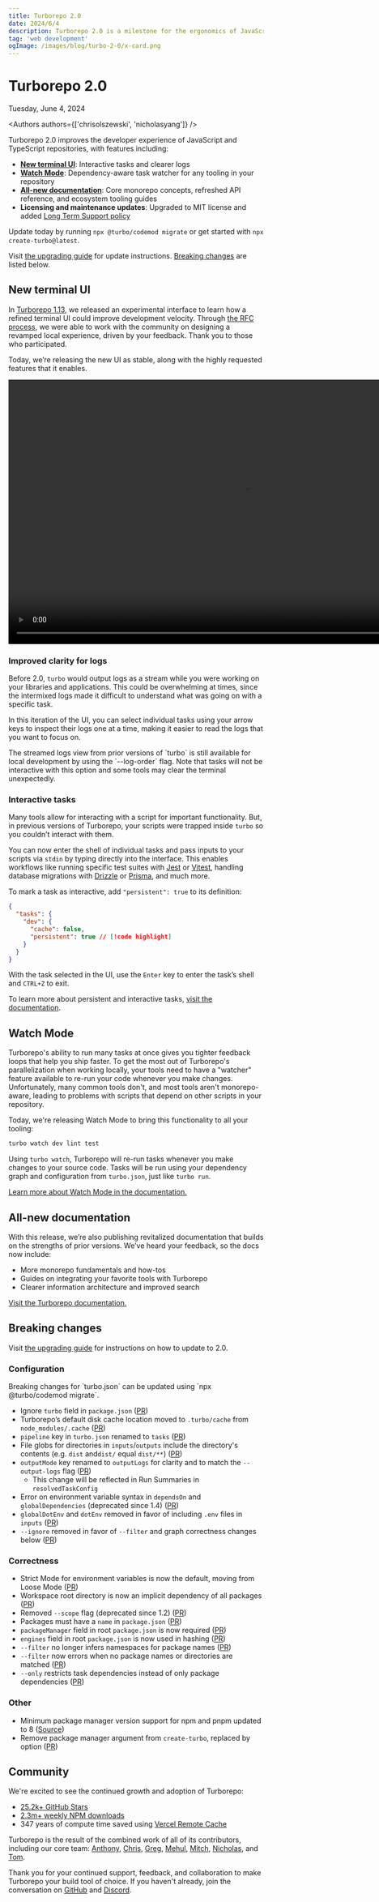 ```yaml
---
title: Turborepo 2.0
date: 2024/6/4
description: Turborepo 2.0 is a milestone for the ergonomics of JavaScript and TypeScript monorepos.
tag: 'web development'
ogImage: /images/blog/turbo-2-0/x-card.png
---
```


<h1 className="text-center">Turborepo 2.0</h1>


<Date>Tuesday, June 4, 2024</Date>

<Authors authors={['chrisolszewski', 'nicholasyang']} />

Turborepo 2.0 improves the developer experience of JavaScript and TypeScript repositories, with features including:

- [**New terminal UI**](#new-terminal-ui): Interactive tasks and clearer logs
- [**Watch Mode**](#watch-mode): Dependency-aware task watcher for any tooling in your repository
- [**All-new documentation**](#all-new-documentation): Core monorepo concepts, refreshed API reference, and ecosystem tooling guides
- **Licensing and maintenance updates**: Upgraded to MIT license and added [Long Term Support policy](/docs/support-policy#lts-policy)

Update today by running `npx @turbo/codemod migrate` or get started with `npx create-turbo@latest`.

Visit [the upgrading guide](/docs/crafting-your-repository/upgrading#upgrading-to-20) for update instructions. [Breaking changes](#breaking-changes) are listed below.

## New terminal UI

In [Turborepo 1.13](https://turbo.build/blog/turbo-1-13-0), we released an experimental interface to learn how a refined terminal UI could improve development velocity. Through [the RFC process](https://github.com/vercel/turbo/discussions/7802), we were able to work with the community on designing a revamped local experience, driven by your feedback. Thank you to those who participated.

Today, we’re releasing the new UI as stable, along with the highly requested features that it enables.

<Video
  src="/images/blog/turbo-2-0/interactive-ui.mp4"
  width="928"
  height="522"
  className="rounded"
/>

### Improved clarity for logs

Before 2.0, `turbo` would output logs as a stream while you were working on your libraries and applications. This could be overwhelming at times, since the intermixed logs made it difficult to understand what was going on with a specific task.

In this iteration of the UI, you can select individual tasks using your arrow keys to inspect their logs one at a time, making it easier to read the logs that you want to focus on.

<Callout type="good-to-know">
  The streamed logs view from prior versions of `turbo` is still available for
  local development by using the `--log-order` flag. Note that tasks will not be
  interactive with this option and some tools may clear the terminal
  unexpectedly.
</Callout>

### Interactive tasks

Many tools allow for interacting with a script for important functionality. But, in previous versions of Turborepo, your scripts were trapped inside `turbo` so you couldn’t interact with them.

You can now enter the shell of individual tasks and pass inputs to your scripts via `stdin` by typing directly into the interface. This enables workflows like running specific test suites with [Jest](https://jestjs.io) or [Vitest](https://vitest.dev/), handling database migrations with [Drizzle](https://orm.drizzle.team/) or [Prisma](https://www.prisma.io/), and much more.

To mark a task as interactive, add `"persistent": true` to its definition:

```json title="./turbo.json"
{
  "tasks": {
    "dev": {
      "cache": false,
      "persistent": true // [!code highlight]
    }
  }
}
```

With the task selected in the UI, use the `Enter` key to enter the task’s shell and `CTRL+Z` to exit.

To learn more about persistent and interactive tasks, [visit the documentation](/docs/reference/configuration#persistent).

## Watch Mode

Turborepo's ability to run many tasks at once gives you tighter feedback loops that help you ship faster. To get the most out of Turborepo's parallelization when working locally, your tools need to have a "watcher" feature available to re-run your code whenever you make changes. Unfortunately, many common tools don't, and most tools aren't monorepo-aware, leading to problems with scripts that depend on other scripts in your repository.

Today, we're releasing Watch Mode to bring this functionality to all your tooling:

```bash title="Terminal"
turbo watch dev lint test
```

Using `turbo watch`, Turborepo will re-run tasks whenever you make changes to your source code. Tasks will be run using your dependency graph and configuration from `turbo.json`, just like `turbo run`.

[Learn more about Watch Mode in the documentation.](/docs/crafting-your-repository/developing-applications#watch-mode)

## All-new documentation

With this release, we’re also publishing revitalized documentation that builds on the strengths of prior versions. We’ve heard your feedback, so the docs now include:

- More monorepo fundamentals and how-tos
- Guides on integrating your favorite tools with Turborepo
- Clearer information architecture and improved search

[Visit the Turborepo documentation.](/docs)

## Breaking changes

Visit [the upgrading guide](/docs/crafting-your-repository/upgrading#upgrading-to-20) for instructions on how to update to 2.0.

### Configuration

<Callout type="info">
  Breaking changes for `turbo.json` can be updated using `npx @turbo/codemod
  migrate`.
</Callout>

- Ignore `turbo` field in `package.json` ([PR](https://github.com/vercel/turbo/pull/8023))
- Turborepo’s default disk cache location moved to `.turbo/cache` from `node_modules/.cache` ([PR](https://github.com/vercel/turbo/pull/8126))
- `pipeline` key in `turbo.json` renamed to `tasks` ([PR](https://github.com/vercel/turbo/pull/8157))
- File globs for directories in `inputs`/`outputs` include the directory's contents (e.g. `dist` and`dist/` equal `dist/**`) ([PR](https://github.com/vercel/turbo/pull/8180))
- `outputMode` key renamed to `outputLogs` for clarity and to match the `--output-logs` flag ([PR](https://github.com/vercel/turbo/pull/8149))
  - This change will be reflected in Run Summaries in `resolvedTaskConfig`
- Error on environment variable syntax in `dependsOn` and `globalDependencies` (deprecated since 1.4) ([PR](https://github.com/vercel/turbo/pull/8026))
- `globalDotEnv` and `dotEnv` removed in favor of including `.env` files in `inputs` ([PR](https://github.com/vercel/turbo/pull/8181))
- `--ignore` removed in favor of `--filter` and graph correctness changes below ([PR](https://github.com/vercel/turbo/pull/8201))

### Correctness

- Strict Mode for environment variables is now the default, moving from Loose Mode ([PR](https://github.com/vercel/turbo/pull/8182))
- Workspace root directory is now an implicit dependency of all packages ([PR](https://github.com/vercel/turbo/pull/8202))
- Removed `--scope` flag (deprecated since 1.2) ([PR](https://github.com/vercel/turbo/pull/7970))
- Packages must have a `name` in `package.json` ([PR](https://github.com/vercel/turbo/pull/8152))
- `packageManager` field in root `package.json` is now required ([PR](https://github.com/vercel/turbo/pull/8017))
- `engines` field in root `package.json` is now used in hashing ([PR](https://github.com/vercel/turbo/pull/8173))
- `--filter` no longer infers namespaces for package names ([PR](https://github.com/vercel/turbo/pull/8137))
- `--filter` now errors when no package names or directories are matched ([PR](https://github.com/vercel/turbo/pull/8142))
- `--only` restricts task dependencies instead of only package dependencies ([PR](https://github.com/vercel/turbo/pull/8163))

### Other

- Minimum package manager version support for npm and pnpm updated to 8 ([Source](/docs/support-policy#package-managers))
- Remove package manager argument from `create-turbo`, replaced by option ([PR](https://github.com/vercel/turbo/pull/8150))

## Community

We're excited to see the continued growth and adoption of Turborepo:

- [25.2k+ GitHub Stars](https://github.com/vercel/turbo)
- [2.3m+ weekly NPM downloads](https://www.npmjs.com/package/turbo)
- 347 years of compute time saved using [Vercel Remote Cache](https://vercel.com/docs/concepts/monorepos/remote-caching)

Turborepo is the result of the combined work of all of its contributors, including our core team: [Anthony](https://github.com/anthonyshew), [Chris](https://github.com/chris-olszewski), [Greg](https://github.com/gsoltis), [Mehul](https://github.com/mehulkar), [Mitch](https://github.com/Zertsov), [Nicholas](https://github.com/NicholasLYang), and [Tom](https://github.com/tknickman).

Thank you for your continued support, feedback, and collaboration to make Turborepo your build tool of choice. If you haven't already, join the conversation on [GitHub](https://github.com/vercel/turbo) and [Discord](/discord).
